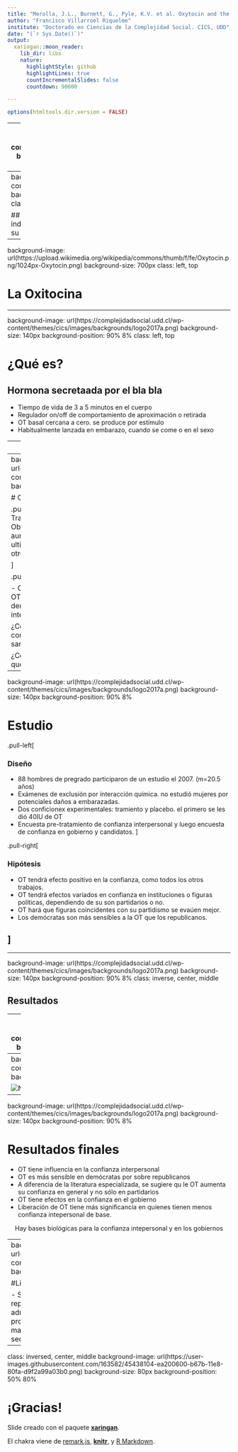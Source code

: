 ```yaml
---
title: "Merolla, J.L., Burnett, G., Pyle, K.V. et al. Oxytocin and the Biological Basis for Interpersonal and Political Trust. Polit Behav. (2013)"
author: "Francisco Villarroel Riquelme"
institute: "Doctorado en Ciencias de la Complejidad Social. CICS, UDD"
date: "(`r Sys.Date()`)"
output:
  xaringan::moon_reader:
    lib_dir: libs
    nature:
      highlightStyle: github
      highlightLines: true
      countIncrementalSlides: false
      countdown: 90000

---
```


```r
options(htmltools.dir.version = FALSE)
```

---
background-image: url(https://complejidadsocial.udd.cl/wp-content/themes/cics/images/backgrounds/logo2017a.png)
background-size: 140px
background-position: 90% 8%
class: center, middle

# Confianza

#### La confianza es un elemento fundamental para la convivencia social, tanto en la economía, la calidad de vida, las relaciones sociales, etc. 

#### Acá se estudiará el rol de la biología en la formación de confianza y cómo se relaciona con la confianza en gobiernos e instituciones

---
background-image: url(https://complejidadsocial.udd.cl/wp-content/themes/cics/images/backgrounds/logo2017a.png)
background-size: 140px
background-position: 90% 8%
class: inverse, center, middle

## ¿Hay un sustrato biológico que contribuye a la propensión individual de confiar en los demás, en actores políticos y en su gobierno?


---
background-image: url(https://upload.wikimedia.org/wikipedia/commons/thumb/f/fe/Oxytocin.png/1024px-Oxytocin.png)
background-size: 700px
class: left, top

# La Oxitocina

---

background-image: url(https://complejidadsocial.udd.cl/wp-content/themes/cics/images/backgrounds/logo2017a.png)
background-size: 140px
background-position: 90% 8%
class: left, top


# ¿Qué es?


## Hormona secretaada por el bla bla

- Tiempo de vida de 3 a 5 minutos en el cuerpo
- Regulador on/off de comportamiento de aproximación o retirada
- OT basal cercana a cero. se produce por estímulo
- Habitualmente lanzada en embarazo, cuando se come o en el sexo

---
class: inverse, middle, center

# ![Mecanismo de producción de Oxitocina](https://www.researchgate.net/publication/341034804/figure/fig1/AS:885836669255685@1588211328793/Oxytocin-Production-and-Secretion-within-the-Brain-and-in-the-Periphery-Oxytocin-is.png)

---
background-image: url(https://complejidadsocial.udd.cl/wp-content/themes/cics/images/backgrounds/logo2017a.png)
background-size: 140px
background-position: 90% 8%

# OT en la sociabilidad humana

.pull-left[
 ### En experimentos económicos
  - Transferencias de direno por desconocidos libera OT
  - Observar videos altamente emocionales
  - 24IU de OT aumenta 17% transferencia monetaria en juegos del ultimatum
  - 40IU de OT Aumenta 80% generosidad en otros estudios.

]

.pull-right[
 ### En la política
 
 - OT y partidismo: "Filtro perceptial" que no permite que la OT
 - OT puede que tenga más efecto en individuos demócratas
 - OT tiene mayor valor cuando la confianza interpersonal es baja
]

¿Cómo observar? El nivel de OT en la sangre es correlacional al del cerebro, por lo que tomar muestras de sangre es útil.

¿Cómo se ingresa OT? soluciones sintéticas vía inhalación que cruzan torrente sanguíneo al cerébro.

---
background-image: url(https://complejidadsocial.udd.cl/wp-content/themes/cics/images/backgrounds/logo2017a.png)
background-size: 140px
background-position: 90% 8%

# Estudio

.pull-left[

### Diseño

  - 88 hombres de pregrado participaron de un estudio el 2007. (m=20.5 años)
  - Exámenes de exclusión por interacción química. no estudió mujeres por potenciales        daños a embarazadas.
  - Dos conficionex experimentales: tramiento y placebo. el primero se les dió 40IU de OT
  - Encuesta pre-tratamiento de confianza interpersonal y luego encuesta de confianza en     gobierno y candidatos.
]


.pull-right[

### Hipótesis

- OT tendrá efecto positivo en la confianza, como todos los otros trabajos.
- OT tendrá efectos variados en confianza en instituciones o figuras políticas, dependiendo de su son partidarios o no.
- OT hará que figuras coincidentes con su partidismo se evaúen mejor.
- Los demócratas son más sensibles a la OT que los republicanos.

]
---

---

background-image: url(https://complejidadsocial.udd.cl/wp-content/themes/cics/images/backgrounds/logo2017a.png)
background-size: 140px
background-position: 90% 8%
class: inverse, center, middle

## Resultados


---
background-image: url(https://complejidadsocial.udd.cl/wp-content/themes/cics/images/backgrounds/logo2017a.png)
background-size: 140px
background-position: 90% 8%

![Regresión sobre niveles de confianza interpersonal](~/Documentos/Git/OT-political-trust/materials/1.pre-testing regression.png)
---
background-image: url(https://complejidadsocial.udd.cl/wp-content/themes/cics/images/backgrounds/logo2017a.png)
background-size: 140px
background-position: 90% 8%

![Niveles de connfianza en el gobierno](~/Documentos/Git/OT-political-trust/materials/3. trust in goverment.png)

---
background-image: url(https://complejidadsocial.udd.cl/wp-content/themes/cics/images/backgrounds/logo2017a.png)
background-size: 140px
background-position: 90% 8%

# Resultados finales

- OT tiene influencia en la confianza interpersonal
- OT es más sensible en demócratas por sobre republicanos
- A diferencia de la literatura especializada, se sugiere qu le OT aumenta su confianza en general y no sólo en partidarios
- OT tiene efectos en la confianza en el gobierno
- Liberación de OT tiene más significancia en quienes tienen menos confianza intepersonal de base.


<p style="text-align: center;">Hay bases biológicas para la confianza intepersonal y en los gobiernos</p>

---
background-image: url(https://complejidadsocial.udd.cl/wp-content/themes/cics/images/backgrounds/logo2017a.png)
background-size: 140px
background-position: 90% 8%

#Limitaciones

- Sólo se trabajaron hombres jóvenes
- muy pocos republicanos. casi eminentemente demócratas
- OT administrada en laboratorio, pero en contextos reales se produce por influencias sociales que la promueven de manera indirecta
- ¿Cómo el ambiente social promueve la secresión de OT?
- Inhibidores ambientales de OT


---
class: inversed, center, middle
background-image: url(https://user-images.githubusercontent.com/163582/45438104-ea200600-b67b-11e8-80fa-d9f2a99a03b0.png)
background-size: 80px
background-position: 50% 80%

# ¡Gracias!

Slide creado con el paquete [**xaringan**](https://github.com/yihui/xaringan).


El  chakra viene de [remark.js](https://remarkjs.com), [**knitr**](https://yihui.org/knitr/), y [R Markdown](https://rmarkdown.rstudio.com).

